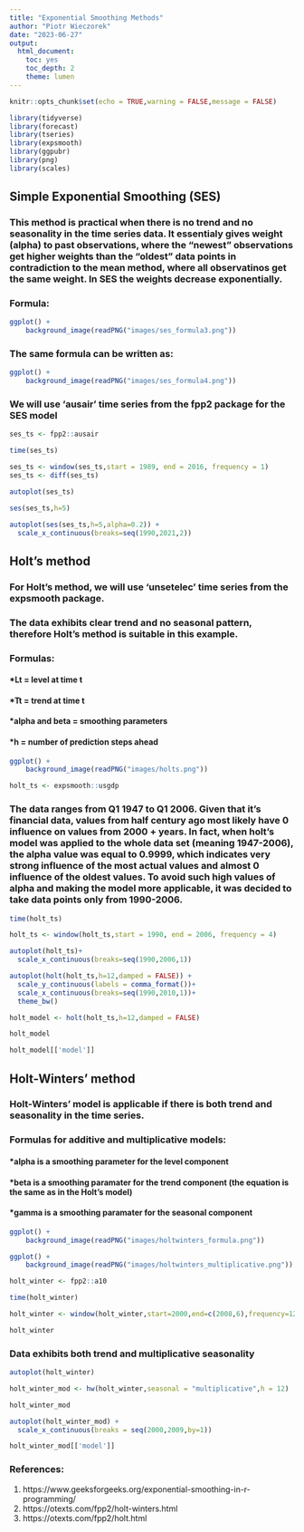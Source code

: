 ---
title: "Exponential Smoothing Methods"
author: "Piotr Wieczorek"
date: "2023-06-27"
output: 
  html_document: 
    toc: yes
    toc_depth: 2
    theme: lumen
---

```{r setup, include=FALSE}
knitr::opts_chunk$set(echo = TRUE,warning = FALSE,message = FALSE)
```

```{r}
library(tidyverse)
library(forecast)
library(tseries)
library(expsmooth)
library(ggpubr)
library(png)
library(scales)
```


## **Simple Exponential Smoothing (SES)**

### This method is practical when there is no trend and no seasonality in the time series data. It essentialy gives weight (alpha) to past observations, where the "newest" observations get higher weights than the "oldest" data points in contradiction to the mean method, where all observatinos get the same weight. In SES the weights decrease exponentially. 

### Formula:

```{r,fig.width=5.5,fig.height=1.25}
ggplot() + 
    background_image(readPNG("images/ses_formula3.png"))
```

### The same formula  can be written as:

```{r,fig.width=6.5,fig.height=1.25}
ggplot() + 
    background_image(readPNG("images/ses_formula4.png"))
```



### We will use 'ausair' time series from the fpp2 package for the SES model

```{r}
ses_ts <- fpp2::ausair
```

```{r}
time(ses_ts)
```


```{r}
ses_ts <- window(ses_ts,start = 1989, end = 2016, frequency = 1)
ses_ts <- diff(ses_ts)
```


```{r}
autoplot(ses_ts)
```


```{r}
ses(ses_ts,h=5)
```


```{r}
autoplot(ses(ses_ts,h=5,alpha=0.2)) + 
  scale_x_continuous(breaks=seq(1990,2021,2))
```



## **Holt's method**

### For Holt's method, we will use 'unsetelec' time series from the expsmooth package.
### The data exhibits clear trend and no seasonal pattern, therefore Holt's method is suitable in this example.

### Formulas:
<h4>*Lt = level at time t</h4>
<h4>*Tt = trend at time t</h4>
<h4>*alpha and beta = smoothing parameters</h4>
<h4>*h = number of prediction steps ahead</h4>

```{r,fig.width=4,fig.height=2}
ggplot() + 
    background_image(readPNG("images/holts.png"))
```


```{r}
holt_ts <- expsmooth::usgdp
```

### The data ranges from Q1 1947 to Q1 2006. Given that it's financial data, values from half century ago most likely have 0 influence on values from 2000 + years. In fact, when holt's model was applied to the whole data set (meaning 1947-2006), the alpha value was equal to 0.9999, which indicates very strong influence of the most actual values and almost 0 influence of the oldest values. To avoid such high values of alpha and making the model more applicable, it was decided to take data points only from 1990-2006.

```{r}
time(holt_ts)
```


```{r}
holt_ts <- window(holt_ts,start = 1990, end = 2006, frequency = 4)
```


```{r}
autoplot(holt_ts)+
  scale_x_continuous(breaks=seq(1990,2006,1))
```



```{r,fig.width=10,fig.height=6}
autoplot(holt(holt_ts,h=12,damped = FALSE)) + 
  scale_y_continuous(labels = comma_format())+
  scale_x_continuous(breaks=seq(1990,2010,1))+
  theme_bw()
```


```{r}
holt_model <- holt(holt_ts,h=12,damped = FALSE)
```

```{r}
holt_model
```

```{r}
holt_model[['model']]
```

## **Holt-Winters' method**

### Holt-Winters' model is applicable if there is both trend and seasonality in the time series.

### Formulas for additive and multiplicative models:

<h4>*alpha is a smoothing parameter for the level component</h4>
<h4>*beta is a smoothing paramater for the trend component (the equation is the same as in the Holt's model)</h4>
<h4>*gamma is a smoothing paramater for the seasonal component</h4>


```{r,fig.width=4,fig.height=2}
ggplot() + 
    background_image(readPNG("images/holtwinters_formula.png"))
```



```{r,fig.width=4,fig.height=2}
ggplot() + 
    background_image(readPNG("images/holtwinters_multiplicative.png"))
```


```{r}
holt_winter <- fpp2::a10
```



```{r}
time(holt_winter)
```

```{r}
holt_winter <- window(holt_winter,start=2000,end=c(2008,6),frequency=12)
```

```{r}
holt_winter
```

### Data exhibits both trend and multiplicative seasonality

```{r}
autoplot(holt_winter)
```

```{r}
holt_winter_mod <- hw(holt_winter,seasonal = "multiplicative",h = 12)
```

```{r}
holt_winter_mod
```
```{r}
autoplot(holt_winter_mod) + 
  scale_x_continuous(breaks = seq(2000,2009,by=1))
```

```{r}
holt_winter_mod[['model']]
```


### References:
1. https://www.geeksforgeeks.org/exponential-smoothing-in-r-programming/
2. https://otexts.com/fpp2/holt-winters.html
3. https://otexts.com/fpp2/holt.html















